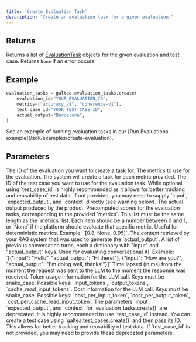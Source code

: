 ```yaml
---
title: 'Create Evaluation Task'
description: "Create an evaluation task for a given evaluation."
---
```


## Returns
Returns a list of [EvaluationTask](/concepts/product/evaluation/task) objects for the given evaluation and test case. Returns `None` if an error occurs.

## Example
```python
evaluation_tasks = galtea.evaluation_tasks.create(
    evaluation_id="YOUR_EVALUATION_ID",
    metrics=["accuracy_v1", "coherence-v1"],
    test_case_id="YOUR_TEST_CASE_ID",
    actual_output="Barcelona",
)
```
<Info>
  See an example of running evaluation tasks in our [Run Evaluations example](/sdk/examples/create-evaluation).
</Info>

## Parameters
<ResponseField name="evaluation_id" type="string" required>
  The ID of the evaluation you want to create a task for.
</ResponseField>
<ResponseField name="metrics" type="list[string]" required>
  The metrics to use for the evaluation.
  <Note>
    The system will create a task for each metric provided.
  </Note>
</ResponseField>
<ResponseField name="test_case_id" type="string">
  The ID of the test case you want to use for the evaluation task. While optional, using `test_case_id` is highly recommended as it allows for better tracking and reusability of test data. If not provided, you may need to supply `input`, `expected_output`, and `context` directly (see warning below).
</ResponseField>
<ResponseField name="actual_output" type="string" required>
  The actual output produced by the product.
</ResponseField>
<ResponseField name="scores" type="list[float | None]" optional>
  Precomputed scores for the evaluation tasks, corresponding to the provided `metrics`. This list must be the same length as the `metrics` list. Each item should be a number between 0 and 1, or `None` if the platform should evaluate that specific metric. Useful for deterministic metrics. Example: `[0.8, None, 0.95]`.
</ResponseField>
<ResponseField name="retrieval_context" type="string" optional>
  The context retrieved by your RAG system that was used to generate the `actual_output`.
</ResponseField>
<ResponseField name="conversation_turns" type="list[dict[string, string]]" optional>
  A list of previous conversation turns, each a dictionary with "input" and "actual_output" keys. Used for evaluating conversational AI.
  Example: `[{"input": "Hello", "actual_output": "Hi there!"}, {"input": "How are you?", "actual_output": "I'm doing well, thanks!"}]`
</ResponseField>
<ResponseField name="latency" type="float" optional>
  Time lapsed (in ms) from the moment the request was sent to the LLM to the moment the response was received.
</ResponseField>
<ResponseField name="usage_info" type="dict[str, float]" optional>
  Token usage information for the LLM call. Keys must be snake_case.
  Possible keys: `input_tokens`, `output_tokens`, `cache_read_input_tokens`.
</ResponseField>
<ResponseField name="cost_info" type="dict[str, float]" optional>
  Cost information for the LLM call. Keys must be snake_case.
  Possible keys: `cost_per_input_token`, `cost_per_output_token`, `cost_per_cache_read_input_token`.
</ResponseField>
<Warning>
  The parameters `input`, `expected_output`, and `context` for `evaluation_tasks.create()` are deprecated.
  It is highly recommended to use `test_case_id` instead. You can create a test case using `galtea.test_cases.create()` and then pass its ID.
  This allows for better tracking and reusability of test data.
  If `test_case_id` is not provided, you may need to provide these deprecated parameters.
</Warning>
